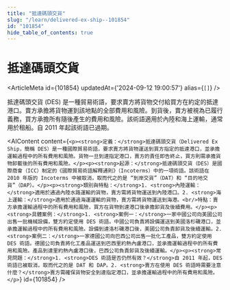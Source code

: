 ```yaml
---
title: "抵達碼頭交貨"
slug: "/learn/delivered-ex-ship--101854"
id: "101854"
hide_table_of_contents: true
---
```



# 抵達碼頭交貨

<ArticleMeta id={101854} updatedAt={'2024-09-12 19:00:57'} alias={`[]`} />
<div className='border-solid border-b border-t-0 my-4 border-[var(--ifm-color-gray-300)]' />

抵達碼頭交貨 (DES) 是一種貿易術語，要求賣方將貨物交付給買方在約定的抵達港口。賣方承擔將貨物運到該地點的全部費用和風險。到貨後，賣方被視為已履行義務，買方承擔所有隨後產生的費用和風險。該術語適用於內陸和海上運輸，通常用於租船。自 2011 年起該術語已過期。

<AIContent content={`<p><strong>定義：</strong>抵達碼頭交貨（Delivered Ex Ship，簡稱 DES）是一種國際貿易術語，要求賣方將貨物運送到買方指定的抵達港口，並承擔運輸過程中的所有費用和風險。貨物一旦到達指定港口，賣方的責任即告終止，買方則需承擔貨物卸載後的所有費用和風險。</p><p><strong>起源：</strong>抵達碼頭交貨（DES）是國際商會（ICC）制定的《國際貿易術語解釋通則》（Incoterms）中的一項術語。該術語在 2010 年版的 Incoterms 中被取消，取而代之的是 “到岸交貨”（DAT）和 “目的地交貨”（DAP）。</p><p><strong>類別與特點：</strong>1. <strong>內陸運輸：</strong>適用於通過內陸水路運輸的貨物，賣方需將貨物運送到內陸港口。2. <strong>海上運輸：</strong>適用於通過海運運輸的貨物，賣方需將貨物運送到海港。<br/>特點：賣方承擔運輸過程中的所有費用和風險，買方在貨物到達港口後承擔卸貨及後續費用。</p><p><strong>具體案例：</strong>1. <strong>案例一：</strong>一家中國公司向美國公司出售一批機械設備，雙方約定使用 DES 術語。中國公司負責將設備運送到美國洛杉磯港口，並承擔運輸過程中的所有費用和風險。設備到達洛杉磯港口後，美國公司負責卸貨及後續運輸。2. <strong>案例二：</strong>一家德國公司向巴西公司出售一批化工產品，雙方約定使用 DES 術語。德國公司負責將化工產品運送到巴西里約熱內盧港口，並承擔運輸過程中的所有費用和風險。產品到達里約熱內盧港口後，巴西公司負責卸貨及後續運輸。</p><p><strong>常見問題：</strong>1. <strong>DES 術語是否仍然有效？</strong>自 2011 年起，DES 術語已被取消，取而代之的是 DAT 和 DAP。2. <strong>賣方在使用 DES 術語時需要注意什麼？</strong>賣方需確保貨物安全到達指定港口，並承擔運輸過程中的所有費用和風險。</p>`} id={101854} />
